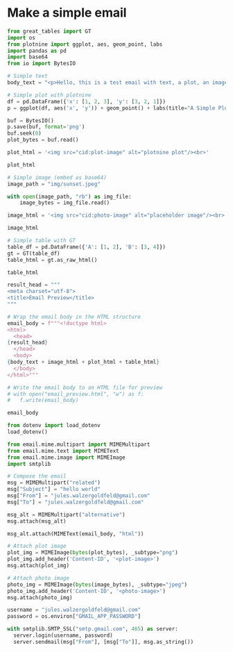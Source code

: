 

# Make a simple email
```python
from great_tables import GT
import os
from plotnine import ggplot, aes, geom_point, labs
import pandas as pd
import base64
from io import BytesIO
```

``` python

# Simple text
body_text = "<p>Hello, this is a test email with text, a plot, an image, and a table.</p>"

```

```python
# Simple plot with plotnine
df = pd.DataFrame({'x': [1, 2, 3], 'y': [3, 2, 1]})
p = ggplot(df, aes('x', 'y')) + geom_point() + labs(title="A Simple Plot")

buf = BytesIO()
p.save(buf, format='png')
buf.seek(0)
plot_bytes = buf.read()

plot_html = '<img src="cid:plot-image" alt="plotnine plot"/><br>'

plot_html

```


```python
# Simple image (embed as base64)
image_path = "img/sunset.jpeg"

with open(image_path, "rb") as img_file:
    image_bytes = img_file.read()

image_html = '<img src="cid:photo-image" alt="placeholder image"/><br>'

image_html
```


```python
# Simple table with GT
table_df = pd.DataFrame({'A': [1, 2], 'B': [3, 4]})
gt = GT(table_df)
table_html = gt.as_raw_html()

table_html
```

```python
result_head = """
<meta charset="utf-8">
<title>Email Preview</title>
"""

# Wrap the email body in the HTML structure
email_body = f"""<!doctype html>
<html>
  <head>
{result_head}
  </head>
  <body>
{body_text + image_html + plot_html + table_html}
  </body>
</html>"""

# Write the email body to an HTML file for preview
# with open("email_preview.html", "w") as f:
#   f.write(email_body)

email_body
```

```python
from dotenv import load_dotenv
load_dotenv()

from email.mime.multipart import MIMEMultipart
from email.mime.text import MIMEText
from email.mime.image import MIMEImage
import smtplib

# Compose the email
msg = MIMEMultipart("related")
msg["Subject"] = "hello world"
msg["From"] = "jules.walzergoldfeld@gmail.com"
msg["To"] = "jules.walzergoldfeld@gmail.com"

msg_alt = MIMEMultipart("alternative")
msg.attach(msg_alt)

msg_alt.attach(MIMEText(email_body, "html"))

# Attach plot image
plot_img = MIMEImage(bytes(plot_bytes), _subtype="png")
plot_img.add_header('Content-ID', '<plot-image>')
msg.attach(plot_img)

# Attach photo image
photo_img = MIMEImage(bytes(image_bytes), _subtype="jpeg")
photo_img.add_header('Content-ID', '<photo-image>')
msg.attach(photo_img)

username = "jules.walzergoldfeld@gmail.com"
password = os.environ["GMAIL_APP_PASSWORD"]

with smtplib.SMTP_SSL("smtp.gmail.com", 465) as server:
  server.login(username, password)
  server.sendmail(msg["From"], [msg["To"]], msg.as_string())
```

